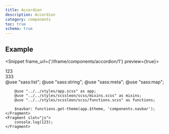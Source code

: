 ```yaml
---
title: Accordion
description: Accordion
category: components
toc: true
schema: true
---
```


## Example
<Snippet frame_url={'/iframe/components/accordion/1'} preview={true}>
    <Fragment slot="html">
        <div className="accordion">
            <div className="item">
                <div className="title">123</div>
                <div className="content">333</div>
            </div>
        </div>
    </Fragment>
    <Fragment slot="scss">
        @use "sass:list";
        @use "sass:string";
        @use "sass:meta";
        @use "sass:map";

        @use "../../styles/app.scss" as app;
        @use "../../styles/scssleon/scss/mixins.scss" as mixins;
        @use "../../styles/scssleon/scss/functions.scss" as functions;

        $navbar: functions.get-theme(app.$theme, 'components.navbar');
    </Fragment>
    <Fragment slot="js">
        console.log(123);
    </Fragment>
</Snippet>